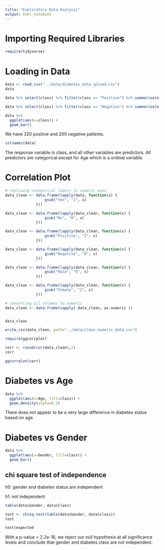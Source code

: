 ```yaml
---
title: "Exploratory Data Analysis"
output: html_notebook
---
```


# Importing Required Libraries

```r
require(tidyverse)
```

# Loading in Data

```r
data <- read_csv("../data/diabetes_data_upload.csv")
data
```

```r
data %>% select(class) %>% filter(class == "Positive") %>% summarise(n())
```
```r
data %>% select(class) %>% filter(class == "Negative") %>% summarise(n())
```

```r
data %>% 
  ggplot(aes(x=class)) +
  geom_bar()
```


We have 320 positive and 200 negative patients.


```r
colnames(data)
```
The response variable is class, and all other variables are predictors. All predictors are categorical except for Age which is a ordinal variable.

# Correlation Plot

```r
# replcaing categorical labels to numeric ones
data_clean <- data.frame(lapply(data, function(x) {
                  gsub("Yes", "1", x)
              }))

data_clean <- data.frame(lapply(data_clean, function(x) {
                  gsub("No", "0", x)
              }))

data_clean <- data.frame(lapply(data_clean, function(x) {
                  gsub("Positive", "1", x)
              }))

data_clean <- data.frame(lapply(data_clean, function(x) {
                  gsub("Negative", "0", x)
              }))

data_clean <- data.frame(lapply(data_clean, function(x) {
                  gsub("Male", "0", x)
              }))

data_clean <- data.frame(lapply(data_clean, function(x) {
                  gsub("Female", "1", x)
              }))

# converting all columns to numeric
data_clean <- data.frame(sapply( data_clean, as.numeric ))


data_clean

write_csv(data_clean, path="../data/clean_numeric_data.csv")
```


```r
require(ggcorrplot)

corr <- round(cor(data_clean),2)
corr
```
```r
ggcorrplot(corr)
```


# Diabetes vs Age

```r
data %>% 
  ggplot(aes(x=Age, fill=class)) +
  geom_density(alpha=0.2)
```


There does not appear to be a very large difference in diabetes status based on age.

# Diabetes vs Gender

```r
data %>% 
  ggplot(aes(x=Gender, fill=class)) +
  geom_bar()
```

## chi square test of independence

h0: gender and diabetes status are independent

h1: not independent

```r
table(data$Gender, data$class)
```
```r
test <- chisq.test(table(data$Gender, data$class))
test
```

```r
test$expected
```
With a p-value < 2.2e-16, we reject our null hypothesis at all significance levels and conclude that gender and diabetes class are not independent.




